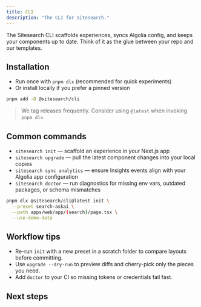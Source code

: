 ```yaml
---
title: CLI
description: "The CLI for Sitesearch."
---
```


The Sitesearch CLI scaffolds experiences, syncs Algolia config, and keeps your components up to date. Think of it as the glue between your repo and our templates.

## Installation

- Run once with `pnpm dlx` (recommended for quick experiments)
- Or install locally if you prefer a pinned version

```bash
pnpm add -D @sitesearch/cli
```

> We tag releases frequently. Consider using `@latest` when invoking `pnpm dlx`.

## Common commands

- `sitesearch init` — scaffold an experience in your Next.js app
- `sitesearch upgrade` — pull the latest component changes into your local copies
- `sitesearch sync analytics` — ensure Insights events align with your Algolia app configuration
- `sitesearch doctor` — run diagnostics for missing env vars, outdated packages, or schema mismatches

```bash
pnpm dlx @sitesearch/cli@latest init \
  --preset search-askai \
  --path apps/web/app/(search)/page.tsx \
  --use-demo-data
```

## Workflow tips

- Re-run `init` with a new preset in a scratch folder to compare layouts before committing.
- Use `upgrade --dry-run` to preview diffs and cherry-pick only the pieces you need.
- Add `doctor` to your CI so missing tokens or credentials fail fast.

## Next steps

<Cards>
  <Card title="Quickstart" href="/docs/quickstart" />
  <Card title="Search experience" href="/docs/experiences/search" />
  <Card title="AskAI Sidepanel" href="/docs/experiences/sidepanel" />
</Cards>